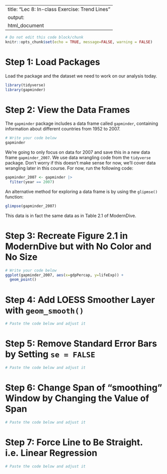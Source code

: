 
---
title: "Lec 8: In-class Exercise: Trend Lines"
output:
  html_document
---

```r
# Do not edit this code block/chunk
knitr::opts_chunk$set(echo = TRUE, message=FALSE, warning = FALSE)
```

# Step 1: Load Packages

Load the package and the dataset we need to work on our analysis today.

```r
library(tidyverse)
library(gapminder)
```

# Step 2: View the Data Frames

The `gapminder` package includes a data frame called `gapminder`, containing information about different countries from 1952 to 2007. 

```r
# Write your code below
gapminder

```

We're going to only focus on data for 2007 and save this in a new data frame `gapminder_2007`. We use data wrangling code from the `tidyverse` package. Don't worry if this doesn't make sense for now, we'll cover data wrangling later in this course. For now, run the following code:

```r
gapminder_2007 <- gapminder |> 
  filter(year == 2007)
```

An alternative method for exploring a data frame is by using the `glipmse()` function:

```r
glimpse(gapminder_2007)
```

This data is in fact the same data as in Table 2.1 of ModernDive.

# Step 3: Recreate Figure 2.1 in ModernDive but with No Color and No Size

```r
# Write your code below
ggplot(gapminder_2007, aes(x=gdpPercap, y=lifeExp)) +
  geom_point()

```

# Step 4: Add LOESS Smoother Layer with `geom_smooth()`

```r
# Paste the code below and adjust it

``` 

# Step 5: Remove Standard Error Bars by Setting `se = FALSE`

```r
# Paste the code below and adjust it

``` 

# Step 6: Change Span of "smoothing" Window by Changing the Value of Span

```r
# Paste the code below and adjust it

``` 

# Step 7: Force Line to Be Straight. i.e. Linear Regression

```r
# Paste the code below and adjust it

``` 
